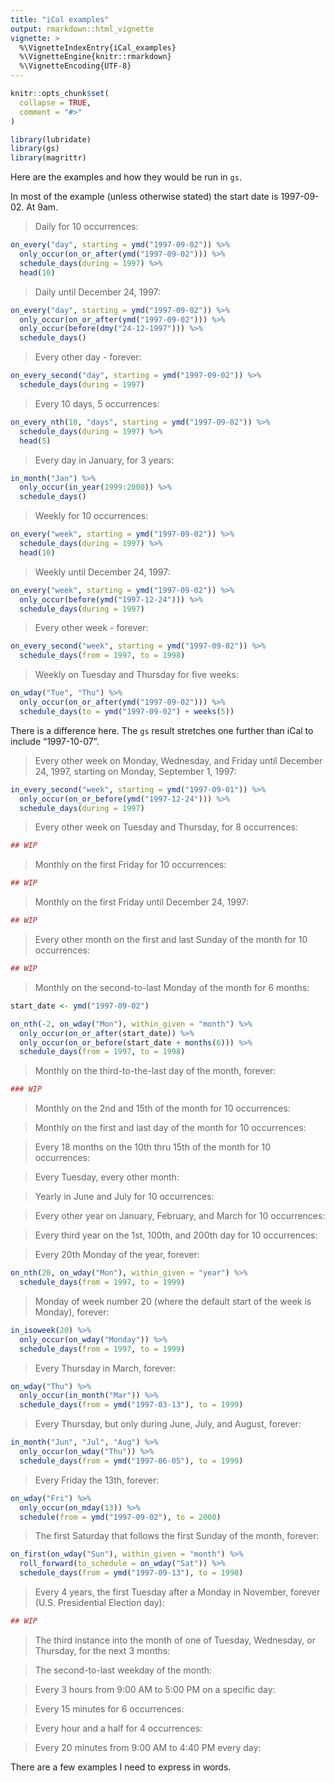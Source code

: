 ```yaml
---
title: "iCal examples"
output: rmarkdown::html_vignette
vignette: >
  %\VignetteIndexEntry{iCal_examples}
  %\VignetteEngine{knitr::rmarkdown}
  %\VignetteEncoding{UTF-8}
---
```


```r
knitr::opts_chunk$set(
  collapse = TRUE,
  comment = "#>"
)
```

```r
library(lubridate)
library(gs)
library(magrittr)
```

Here are the examples and how they would be run in `gs`.

In most of the example (unless otherwise stated) the start date is 1997-09-02.
At 9am.

> Daily for 10 occurrences:

```r
on_every("day", starting = ymd("1997-09-02")) %>% 
  only_occur(on_or_after(ymd("1997-09-02"))) %>% 
  schedule_days(during = 1997) %>% 
  head(10)
```

> Daily until December 24, 1997:

```r
on_every("day", starting = ymd("1997-09-02")) %>% 
  only_occur(on_or_after(ymd("1997-09-02"))) %>% 
  only_occur(before(dmy("24-12-1997"))) %>% 
  schedule_days() 
```

> Every other day - forever:

```r
on_every_second("day", starting = ymd("1997-09-02")) %>% 
  schedule_days(during = 1997)
```

> Every 10 days, 5 occurrences:

```r
on_every_nth(10, "days", starting = ymd("1997-09-02")) %>% 
  schedule_days(during = 1997) %>% 
  head(5)
```

> Every day in January, for 3 years:

```r
in_month("Jan") %>% 
  only_occur(in_year(1999:2000)) %>% 
  schedule_days()
```

> Weekly for 10 occurrences:

```r
on_every("week", starting = ymd("1997-09-02")) %>% 
  schedule_days(during = 1997) %>% 
  head(10)
```

> Weekly until December 24, 1997:

```r
on_every("week", starting = ymd("1997-09-02")) %>% 
  only_occur(before(ymd("1997-12-24"))) %>% 
  schedule_days(during = 1997)
```

> Every other week - forever:

```r
on_every_second("week", starting = ymd("1997-09-02")) %>% 
  schedule_days(from = 1997, to = 1998)
```

> Weekly on Tuesday and Thursday for five weeks:

```r
on_wday("Tue", "Thu") %>% 
  only_occur(on_or_after(ymd("1997-09-02"))) %>% 
  schedule_days(to = ymd("1997-09-02") + weeks(5))
```

There is a difference here. The `gs` result stretches one further than iCal to
include "1997-10-07".

> Every other week on Monday, Wednesday, and Friday until December
 24, 1997, starting on Monday, September 1, 1997:
 
```r
in_every_second("week", starting = ymd("1997-09-01")) %>% 
  only_occur(on_or_before(ymd("1997-12-24"))) %>% 
  schedule_days(during = 1997)
```
 
 
> Every other week on Tuesday and Thursday, for 8 occurrences:

```r
## WIP
```


> Monthly on the first Friday for 10 occurrences:

```r
## WIP
```

> Monthly on the first Friday until December 24, 1997:

```r
## WIP
```

> Every other month on the first and last Sunday of the month for 10
 occurrences:
 
```r
## WIP
```
 
 
> Monthly on the second-to-last Monday of the month for 6 months:

```r
start_date <- ymd("1997-09-02")

on_nth(-2, on_wday("Mon"), within_given = "month") %>% 
  only_occur(on_or_after(start_date)) %>% 
  only_occur(on_or_before(start_date + months(6))) %>% 
  schedule_days(from = 1997, to = 1998)
```

> Monthly on the third-to-the-last day of the month, forever:

```r
### WIP
```

> Monthly on the 2nd and 15th of the month for 10 occurrences:

> Monthly on the first and last day of the month for 10 occurrences:

> Every 18 months on the 10th thru 15th of the month for 10
 occurrences:
 
> Every Tuesday, every other month:

> Yearly in June and July for 10 occurrences:

> Every other year on January, February, and March for 10
 occurrences:
 
 > Every third year on the 1st, 100th, and 200th day for 10
 occurrences:
 
 > Every 20th Monday of the year, forever:
 
```r
on_nth(20, on_wday("Mon"), within_given = "year") %>% 
  schedule_days(from = 1997, to = 1999)
```
 
 
 > Monday of week number 20 (where the default start of the week is
 Monday), forever:
 
```r
in_isoweek(20) %>% 
  only_occur(on_wday("Monday")) %>% 
  schedule_days(from = 1997, to = 1999)
```
 
> Every Thursday in March, forever:

```r
on_wday("Thu") %>% 
  only_occur(in_month("Mar")) %>% 
  schedule_days(from = ymd("1997-03-13"), to = 1999)
```

> Every Thursday, but only during June, July, and August, forever:

```r
in_month("Jun", "Jul", "Aug") %>% 
  only_occur(on_wday("Thu")) %>% 
  schedule_days(from = ymd("1997-06-05"), to = 1999)
```

> Every Friday the 13th, forever:

```r
on_wday("Fri") %>% 
  only_occur(on_mday(13)) %>% 
  schedule(from = ymd("1997-09-02"), to = 2000)
```

> The first Saturday that follows the first Sunday of the month,
 forever:
 
```r
on_first(on_wday("Sun"), within_given = "month") %>% 
  roll_forward(to_schedule = on_wday("Sat")) %>% 
  schedule_days(from = ymd("1997-09-13"), to = 1998)
```
 
> Every 4 years, the first Tuesday after a Monday in November,
 forever (U.S. Presidential Election day):
 
```r
## WIP
```
 
> The third instance into the month of one of Tuesday, Wednesday, or
 Thursday, for the next 3 months:
 
> The second-to-last weekday of the month:

> Every 3 hours from 9:00 AM to 5:00 PM on a specific day:

> Every 15 minutes for 6 occurrences:

> Every hour and a half for 4 occurrences:

> Every 20 minutes from 9:00 AM to 4:40 PM every day:

There are a few examples I need to express in words.
 
